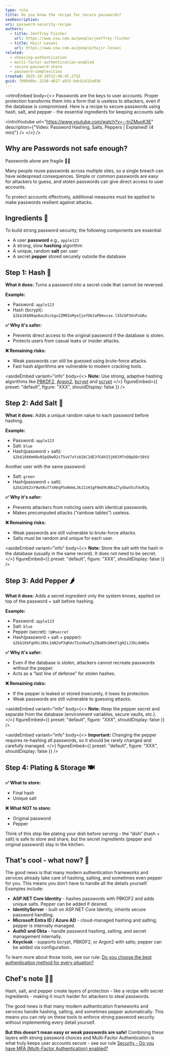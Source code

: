 ```yaml
---
type: rule
title: Do you know the recipe for secure passwords?
seoDescription:
uri: password-security-recipe
authors:
  - title: Jeoffrey Fischer
    url: https://www.ssw.com.au/people/jeoffrey-fischer
  - title: Hajir Lesani
    url: https://www.ssw.com.au/people/hajir-lesani
related:
  - choosing-authentication
  - multi-factor-authentication-enabled
  - secure-password-share
  - password-complexities
created: 2025-10-10T22:40:45.273Z
guid: f89948bc-2338-4017-a915-bdcb1d15a036
---
```


<introEmbed
  body={<>
Passwords are the keys to user accounts. Proper protection transforms them into a form that is useless to attackers, even if the database is compromised.
Here is a recipe to secure passwords using hash, salt, and pepper - the essential ingredients for keeping accounts safe.

<introYoutube url="https://www.youtube.com/watch?v=--tnZMuoK3E" description={"Video: Password Hashing, Salts, Peppers | Explained! (4 min)"} />
  </>}
/>
## Why are Passwords not safe enough?

Passwords alone are fragile ⛓️‍💥

Many people reuse passwords across multiple sites, so a single breach can have widespread consequences.
Simple or common passwords are easy for attackers to guess, and stolen passwords can give direct access to user accounts.

To protect accounts effectively, additional measures must be applied to make passwords resilient against attacks.

## Ingredients 🥕

To build strong password security, the following components are essential:

* A user **password** e.g., `apple123`
* A strong, slow **hashing** algorithm
* A unique, random **salt** per user
* A secret **pepper** stored securely outside the database

## Step 1: Hash 🔪

**What it does:** Turns a password into a secret code that cannot be reversed.

**Example:**

* Password: `apple123`
* Hash (bcrypt): `$2b$10$N9qo8uLOickgx2ZMRZoMyeIjefO6JaPDmvvse.lX5C6P3UnPxGRu`

**✅ Why it's safer:**

* Prevents direct access to the original password if the database is stolen.
* Protects users from casual leaks or insider attacks.

**❌ Remaining risks:**

* Weak passwords can still be guessed using brute-force attacks.
* Fast hash algorithms are vulnerable to modern cracking tools.


<asideEmbed
  variant="info"
  body={<>
    **Note:** Use strong, adaptive hashing algorithms like [PBKDF2](https://cryptobook.nakov.com/mac-and-key-derivation/pbkdf2), [Argon2](https://argon2.online/), [bcrypt](https://bcrypt.online/) and [scrypt](https://www.browserling.com/tools/scrypt)
  </>}
  figureEmbed={{
    preset: "default",
    figure: "XXX",
    shouldDisplay: false
  }}
/>


## Step 2: Add Salt 🧂

**What it does:** Adds a unique random value to each password before hashing.

**Example:**

* Password: `apple123`
* Salt: `blue`
* Hash(password + salt): `$2b$10$KmH8vN3pQ9wR2sT5uV7xYzA1bC2dE3fG4hI5jK6lM7nO8pQ9rS0tU`

Another user with the same password:

* Salt: `green`
* Hash(password + salt): `$2b$10$ZxY9wV8uT7sR6qP5oN4mL3kJ2iH1gF0eD9cB8aZ7yX6wV5uT4sR3q`

**✅ Why it's safer:**

* Prevents attackers from noticing users with identical passwords.
* Makes precomputed attacks (“rainbow tables”) useless.

**❌ Remaining risks:**

* Weak passwords are still vulnerable to brute-force attacks.
* Salts must be random and unique for each user.


<asideEmbed
  variant="info"
  body={<>
    **Note:** Store the salt with the hash in the database (usually in the same record). It does not need to be secret.
  </>}
  figureEmbed={{
    preset: "default",
    figure: "XXX",
    shouldDisplay: false
  }}
/>


## Step 3: Add Pepper 🌶️

**What it does:** Adds a secret ingredient only the system knows, applied on top of the password + salt before hashing.

**Example:**

* Password: `apple123`
* Salt: `blue`
* Pepper (secret): `!@#secret`
* Hash(password + salt + pepper): `$2b$10$FgH9iJ0kL1mN2oP3qR4sT5uV6wX7yZ8aB9cD0eF1gH2iJ3kL4mN5o`

**✅ Why it's safer:**

* Even if the database is stolen, attackers cannot recreate passwords without the pepper.
* Acts as a “last line of defense” for stolen hashes.

**❌ Remaining risks:**

* If the pepper is leaked or stored insecurely, it loses its protection.
* Weak passwords are still vulnerable to guessing attacks.


<asideEmbed
  variant="info"
  body={<>
    **Note:** Keep the pepper secret and separate from the database (environment variables, secure vaults, etc.).
  </>}
  figureEmbed={{
    preset: "default",
    figure: "XXX",
    shouldDisplay: false
  }}
/>



<asideEmbed
  variant="info"
  body={<>
    **Important:** Changing the pepper requires re-hashing all passwords, so it should be rarely changed and carefully managed.
  </>}
  figureEmbed={{
    preset: "default",
    figure: "XXX",
    shouldDisplay: false
  }}
/>


## Step 4: Plating & Storage 🍽️

**✅ What to store:**

* Final hash
* Unique salt

**❌ What NOT to store:**

* Original password
* Pepper

Think of this step like plating your dish before serving - the “dish” (hash + salt) is safe to store and share, but the secret ingredients (pepper and original password) stay in the kitchen.

## That's cool - what now? 🤔

The good news is that many modern authentication frameworks and services already take care of hashing, salting, and sometimes even pepper for you. This means you don’t have to handle all the details yourself. Examples include:

* **ASP.NET Core Identity** - hashes passwords with PBKDF2 and adds unique salts. Pepper can be added if desired.
* **IdentityServer** - built on ASP.NET Core Identity, inherits secure password handling.
* **Microsoft Entra ID / Azure AD** - cloud-managed hashing and salting; pepper is internally managed.
* **Auth0 and Okta** - handle password hashing, salting, and secret management internally.
* **Keycloak** - supports bcrypt, PBKDF2, or Argon2 with salts; pepper can be added via configuration.

To learn more about those tools, see our rule: [Do you choose the best authentication method for every situation?](https://www.ssw.com.au/rules/choosing-authentication/)

## Chef's note 🧑‍🍳

Hash, salt, and pepper create layers of protection - like a recipe with secret ingredients - making it much harder for attackers to steal passwords.

The good news is that many modern authentication frameworks and services handle hashing, salting, and sometimes pepper automatically. This means you can rely on these tools to enforce strong password security without implementing every detail yourself.

**But this doesn't mean easy or weak passwords are safe!** Combining these layers with strong password choices and Multi-Factor Authentication is what truly keeps user accounts secure - see our rule [Security - Do you have MFA (Multi-Factor Authentication) enabled?](https://www.ssw.com.au/rules/multi-factor-authentication-enabled/)